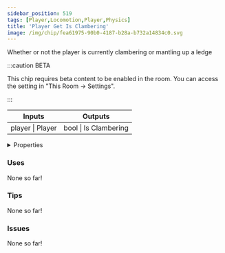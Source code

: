 ```yaml
---
sidebar_position: 519
tags: [Player,Locomotion,Player,Physics]
title: 'Player Get Is Clambering'
image: /img/chip/fea61975-90b0-4187-b28a-b732a14834c0.svg
---
```


Whether or not the player is currently clambering or mantling up a ledge

:::caution BETA

This chip requires beta content to be enabled in the room. You can access the setting in "This Room -> Settings".

:::

<IChip uuid="fea61975-90b0-4187-b28a-b732a14834c0"/>

<table><thead><tr><th>Inputs</th><th>Outputs</th></tr></thead><tbody><tr><td>player | Player</td><td>bool | Is Clambering</td></tr></tbody></table>

<details>
  <summary>Properties</summary>
  <div>
    <div>
    <table>
      <tbody>
        <tr>
          <td>Is beta required?</td>
          <td>Yes</td>
        </tr>
        <tr>
          <td>Is chip a trolling risk?</td>
          <td>No</td>
        </tr>
        <tr>
          <td>Is chip a role assignment risk?</td>
          <td>No</td>
        </tr>
        <tr>
          <td>Chip UUID</td>
          <td>fea61975-90b0-4187-b28a-b732a14834c0</td>
        </tr>
        <tr>
          <td>Room availability</td>
          <td>Available everywhere</td>
        </tr>
      </tbody>
    </table>
    </div>
  </div>
</details>

### Uses

None so far!

### Tips

None so far!

### Issues

None so far!